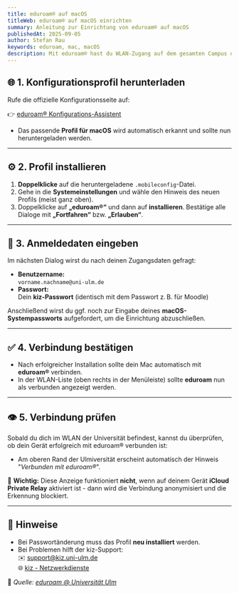 ```yaml
---
title: eduroam® auf macOS
titleWeb: eduroam® auf macOS einrichten
summary: Anleitung zur Einrichtung von eduroam® auf macOS
publishedAt: 2025-09-05
author: Stefan Rau
keywords: eduroam, mac, macOS
description: Mit eduroam® hast du WLAN-Zugang auf dem gesamten Campus der Universität Ulm - sowie an vielen Hochschulen weltweit. Diese Anleitung beschreibt die Einrichtung von eduroam auf einem Mac mit macOS.
---
```


## 🌐 1. Konfigurationsprofil herunterladen

Rufe die offizielle Konfigurationsseite auf:

👉 [eduroam® Konfigurations-Assistent](https://cat.eduroam.org/?idp=5074&profile=13597)

- Das passende **Profil für macOS** wird automatisch erkannt und sollte nun heruntergeladen werden.

---

## ⚙️ 2. Profil installieren

1. **Doppelklicke** auf die heruntergeladene `.mobileconfig`-Datei.
2. Gehe in die **Systemeinstellungen** und wähle den Hinweis des neuen Profils (meist ganz oben).
3. Doppelklicke auf **„eduroam®“** und dann auf **installieren**. Bestätige alle Dialoge mit **„Fortfahren“** bzw. **„Erlauben“**.

---

## 🔐 3. Anmeldedaten eingeben

Im nächsten Dialog wirst du nach deinen Zugangsdaten gefragt:

- **Benutzername:**  
  `vorname.nachname@uni-ulm.de`
- **Passwort:**  
  Dein **kiz-Passwort** (identisch mit dem Passwort z. B. für Moodle)

Anschließend wirst du ggf. noch zur Eingabe deines **macOS-Systempassworts** aufgefordert, um die Einrichtung abzuschließen.

---

## ✅ 4. Verbindung bestätigen

- Nach erfolgreicher Installation sollte dein Mac automatisch mit **eduroam®** verbinden.
- In der WLAN-Liste (oben rechts in der Menüleiste) sollte **eduroam** nun als verbunden angezeigt werden.

---

## 👁️ 5. Verbindung prüfen

Sobald du dich im WLAN der Universität befindest, kannst du überprüfen, ob dein Gerät erfolgreich mit eduroam® verbunden ist:

- Am oberen Rand der Ulmiversität erscheint automatisch der Hinweis "_Verbunden mit eduroam®_".

🛑 **Wichtig:** Diese Anzeige funktioniert **nicht**, wenn auf deinem Gerät **iCloud Private Relay** aktiviert ist - dann wird die Verbindung anonymisiert und die Erkennung blockiert.

---

## 📎 Hinweise

- Bei Passwortänderung muss das Profil **neu installiert** werden.
- Bei Problemen hilft der kiz-Support:  
  ✉️ [support@kiz.uni-ulm.de](mailto:support@kiz.uni-ulm.de)  
  🌐 [kiz - Netzwerkdienste](https://www.uni-ulm.de/einrichtungen/kiz/)

🔗 _Quelle: [eduroam @ Universität Ulm](https://www.uni-ulm.de/einrichtungen/kiz/service-katalog/netzwerk-konnektivitaet/wlan/eduroam/)_
